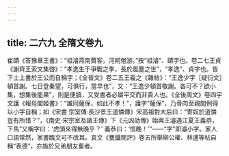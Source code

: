 ```yaml
---
---
---
```

title: 二六九 全隋文卷九
---




崔賾《答豫章王書》：“祖濬燕南贅客，河朔倦游。”按“祖濬”、賾字也。卷二七王貞《謝齊王索文集啓》：“孝逸生于爭戰之季，長於風塵之世”，“孝逸”、貞字也。皆下士上書於王公而自稱字；《全晉文》卷二五王羲之《雜帖》：“王逸少字［疑衍文］頓首謝。七日登秦望，可俱行，當早也”，又：“王逸少頓首敬謝。各可不？欲小集，想集後能果”，則是便牘，又受書者必屬平交而非貴人也。《全後周文》卷四宇文護《報母閻姬書》：“誰同薩保，如此不孝！”，護字“薩保”，乃骨肉至親間例得以小字自稱；如《宋書·宗室傳·長沙景王道憐傳》宋高祖對大后曰：“寄奴於道憐豈有所惜？”，《南史·宋宗室及諸王傳》下《元凶劭傳》始興王濬遇江夏王義恭，下馬“又稱字曰：‘虎頭來得無晚乎？’ 義恭曰：‘恨晚！’”——“字”即濬小字。家人口語常然，家書臨文可不改耳。袁文《甕牖閒評》卷五所舉柳公權、林逋等帖自稱“表德”，亦施於兄弟朋友輩者。
